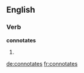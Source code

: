 
==English==

===Verb===
'''connotates'''

# {{en-third-person singular of|connotate}}

[[de:connotates]]
[[fr:connotates]]